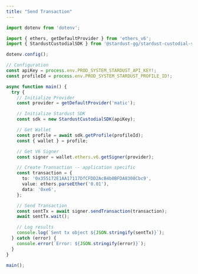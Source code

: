 ```yaml
---
title: "Send Transaction"
---
```


```typescript ts
import dotenv from 'dotenv';

import { ethers, getDefaultProvider } from 'ethers_v6';
import { StardustCustodialSDK } from '@stardust-gg/stardust-custodial-sdk';

dotenv.config();

// Configuration
const apiKey = process.env.PROD_SYSTEM_STARDUST_API_KEY!;
const profileId = process.env.PROD_SYSTEM_STARDUST_PROFILE_ID!;

async function main() {
  try {
    // Initialize Provider
    const provider = getDefaultProvider('matic');

    // Initialize Stardust SDK
    const sdk = new StardustCustodialSDK(apiKey);

    // Get Wallet
    const profile = await sdk.getProfile(profileId);
    const { wallet } = profile;

    // Get V6 Signer
    const signer = wallet.ethers.v6.getSigner(provider);

    // Create Transaction -- application specific
    const transaction = {
      to: '0x355172E1AA17117DfCFDD2AcB4b0BFDA8308Cbc9',
      value: ethers.parseEther('0.01'),
      data: '0xe6',
    };

    // Send Transaction
    const sentTx = await signer.sendTransaction(transaction);
    await sentTx.wait();

    // Log results
    console.log(`Sent tx object ${JSON.stringify(sentTx)}`);
  } catch (error) {
    console.error(`Error: ${JSON.stringify(error)}`);
  }
}

main();

```